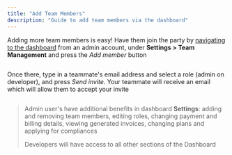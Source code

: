 ```yaml
---
title: "Add Team Members"
description: "Guide to add team members via the dashboard"
---
```

Adding more team members is easy! Have them join the party by [navigating to the dashboard](https://dashboard.tryterra.co)
 from an admin account, under **Settings > Team Management** and press the _Add member_ button

<img className="block" src="images/files_readme_io/_0b76479_image.png" alt="" />

Once there, type in a teammate's email address and select a role (admin on developer), and press _Send invite_. Your teammate will receive an email which will allow them to accept your invite

<img className="block" src="images/files_readme_io/_fa9beee_image.png" alt="" />

> Admin user's have additional benefits in dashboard **Settings**: adding and removing team members, editing roles, changing payment and billing details, viewing generated invoices, changing plans and applying for compliances
> 
> Developers will have access to all other sections of the Dashboard

